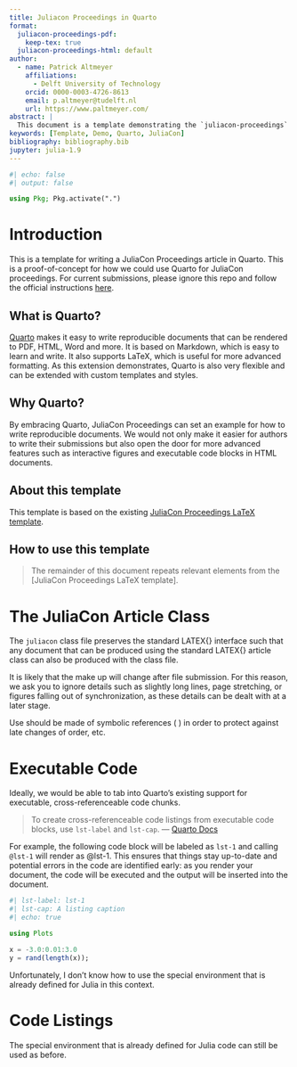 ```yaml
---
title: Juliacon Proceedings in Quarto
format:
  juliacon-proceedings-pdf:
    keep-tex: true  
  juliacon-proceedings-html: default
author:
  - name: Patrick Altmeyer
    affiliations:
      - Delft University of Technology
    orcid: 0000-0003-4726-8613
    email: p.altmeyer@tudelft.nl
    url: https://www.paltmeyer.com/
abstract: |
  This document is a template demonstrating the `juliacon-proceedings` format. It is a standard Quarto document composed of Markdown, LaTeX and code chunks. It is rendered to PDF and HTML. The PDF is rendered using the `juliacon-proceedings-pdf` format, which is based on the `juliacon-proceedings` LaTeX class. The HTML is rendered using the `juliacon-proceedings-html` format, which is based on the `juliacon-proceedings` HTML template.
keywords: [Template, Demo, Quarto, JuliaCon]
bibliography: bibliography.bib  
jupyter: julia-1.9
---
```


```julia
#| echo: false
#| output: false

using Pkg; Pkg.activate(".")
```

# Introduction {#sec-intro}

This is a template for writing a JuliaCon Proceedings article in Quarto. This is a proof-of-concept for how we could use Quarto for JuliaCon proceedings. For current submissions, please ignore this repo and follow the official instructions [here](https://github.com/JuliaCon/JuliaConSubmission.jl).

## What is Quarto?

[Quarto](https://quarto.org/) makes it easy to write reproducible documents that can be rendered to PDF, HTML, Word and more. It is based on Markdown, which is easy to learn and write. It also supports LaTeX, which is useful for more advanced formatting. As this extension demonstrates, Quarto is also very flexible and can be extended with custom templates and styles. 

## Why Quarto?

By embracing Quarto, JuliaCon Proceedings can set an example for how to write reproducible documents. We would not only make it easier for authors to write their submissions but also open the door for more advanced features such as interactive figures and executable code blocks in HTML documents. 

## About this template

This template is based on the existing [JuliaCon Proceedings LaTeX template](https://github.com/JuliaCon/JuliaConSubmission.jl). 

## How to use this template

> The remainder of this document repeats relevant elements from the [JuliaCon Proceedings LaTeX template].

# The JuliaCon Article Class {#sec-documentclass}

The `juliacon` class file preserves the standard LATEX{} interface such that any document that can be produced using the standard LATEX{} article class can also be produced with the class file.

It is likely that the make up will change after file submission. For this reason, we ask you to ignore details such as slightly long lines, page stretching, or figures falling out of synchronization, as these details can be dealt with at a later stage.

Use should be made of symbolic references (\verb|\ref| ) in order to protect against late changes of order, etc.

# Executable Code

Ideally, we would be able to tab into Quarto's existing support for executable, cross-referenceable code chunks.

> To create cross-referenceable code listings from executable code blocks, use `lst-label` and `lst-cap`. 
> --- [Quarto Docs](https://quarto.org/docs/prerelease/1.4/crossref.html#cross-referenceable-listings-of-executable-code-blocks)

For example, the following code block will be labeled as `lst-1` and calling `@lst-1` will render as @lst-1. This ensures that things stay up-to-date and potential errors in the code are identified early: as you render your document, the code will be executed and the output will be inserted into the document.

```julia
#| lst-label: lst-1
#| lst-cap: A listing caption
#| echo: true

using Plots

x = -3.0:0.01:3.0
y = rand(length(x));
```

Unfortunately, I don't know how to use the special environment that is already defined for Julia in this context.

# Code Listings

The special environment that is already defined for Julia code can still be used as before.

\begin{verbatim}
\begin{lstlisting}[
    language = Julia, 
    numbers=left, 
    label={lst:exmplg}, 
    caption={Example Code Block.}
]
using Plots

x = -3.0:0.01:3.0
y = rand(length(x))
plot(x, y)
\end{lstlisting}
\end{verbatim}
\begin{lstlisting}[
    language = Julia, 
    numbers=left, 
    label={lst:exmplg}, 
    caption={Example Code Block.}
]
using Plots

x = -3.0:0.01:3.0
y = rand(length(x))
plot(x, y)
\end{lstlisting}